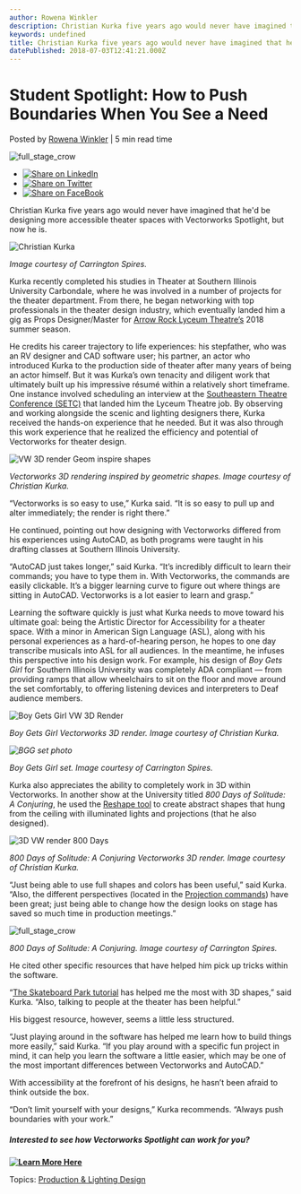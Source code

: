 ```yaml
---
author: Rowena Winkler
description: Christian Kurka five years ago would never have imagined that he'd be designing more accessible theater spaces with Vectorworks Spotlight, but now he is.
keywords: undefined
title: Christian Kurka five years ago would never have imagined that he'd be designing more accessible theater spaces with Vectorworks Spotlight, but now he is. 
datePublished: 2018-07-03T12:41:21.000Z
---
```

  

# Student Spotlight: How to Push Boundaries When You See a Need

 Posted by [Rowena Winkler](https://blog.vectorworks.net/author/rowena-winkler) | 5 min read time 

![full_stage_crow](https://blog.vectorworks.net/hubfs/Blog%20Images/180703_USITT%20Student%20Switcher/full_stage_crow.png) 

* [![Share on LinkedIn](https://2659751.fs1.hubspotusercontent-na1.net/hubfs/2659751/michaelDemo/share-LI.png)](http://www.linkedin.com/shareArticle?mini=true&url=https%3A%2F%2Fblog.vectorworks.net%2Fstudent-spotlight-how-to-push-boundaries-when-you-see-a-need)
* [![Share on Twitter](https://2659751.fs1.hubspotusercontent-na1.net/hubfs/2659751/michaelDemo/share-TW.png)](https://www.twitter.com/share?text=Student%20Spotlight:%20How%20to%20Push%20Boundaries%20When%20You%20See%20a%20Need&url=https%3A%2F%2Fblog.vectorworks.net%2Fstudent-spotlight-how-to-push-boundaries-when-you-see-a-need&via=PMGTweets)
* [![Share on FaceBook](https://2659751.fs1.hubspotusercontent-na1.net/hubfs/2659751/michaelDemo/share-FB.png)](https://www.facebook.com/sharer/sharer.php?u=https%3A%2F%2Fblog.vectorworks.net%2Fstudent-spotlight-how-to-push-boundaries-when-you-see-a-need)

Christian Kurka five years ago would never have imagined that he'd be designing more accessible theater spaces with Vectorworks Spotlight, but now he is.

![Christian Kurka](https://blog.vectorworks.net/hs-fs/hubfs/Blog%20Images/180703_USITT%20Student%20Switcher/Christian%20Kurka.jpg?width=1100&name=Christian%20Kurka.jpg)

_Image courtesy of Carrington Spires._

Kurka recently completed his studies in Theater at Southern Illinois University Carbondale, where he was involved in a number of projects for the theater department. From there, he began networking with top professionals in the theater design industry, which eventually landed him a gig as Props Designer/Master for [Arrow Rock Lyceum Theatre’s](http://lyceumtheatre.org/) 2018 summer season.

He credits his career trajectory to life experiences: his stepfather, who was an RV designer and CAD software user; his partner, an actor who introduced Kurka to the production side of theater after many years of being an actor himself. But it was Kurka’s own tenacity and diligent work that ultimately built up his impressive résumé within a relatively short timeframe. One instance involved scheduling an interview at the [Southeastern Theatre Conference (SETC)](https://www.setc.org/) that landed him the Lyceum Theatre job. By observing and working alongside the scenic and lighting designers there, Kurka received the hands-on experience that he needed. But it was also through this work experience that he realized the efficiency and potential of Vectorworks for theater design.

![VW 3D render Geom inspire shapes](https://blog.vectorworks.net/hs-fs/hubfs/Blog%20Images/180703_USITT%20Student%20Switcher/VW%203D%20render%20Geom%20inspire%20shapes.png?width=1434&name=VW%203D%20render%20Geom%20inspire%20shapes.png)

_Vectorworks 3D rendering inspired by geometric shapes. Image courtesy of Christian Kurka._

“Vectorworks is so easy to use,” Kurka said. “It is so easy to pull up and alter immediately; the render is right there.”

He continued, pointing out how designing with Vectorworks differed from his experiences using AutoCAD, as both programs were taught in his drafting classes at Southern Illinois University.

“AutoCAD just takes longer,” said Kurka. “It’s incredibly difficult to learn their commands; you have to type them in. With Vectorworks, the commands are easily clickable. It’s a bigger learning curve to figure out where things are sitting in AutoCAD. Vectorworks is a lot easier to learn and grasp.”

Learning the software quickly is just what Kurka needs to move toward his ultimate goal: being the Artistic Director for Accessibility for a theater space. With a minor in American Sign Language (ASL), along with his personal experiences as a hard-of-hearing person, he hopes to one day transcribe musicals into ASL for all audiences. In the meantime, he infuses this perspective into his design work. For example, his design of _Boy Gets Girl_ for Southern Illinois University was completely ADA compliant — from providing ramps that allow wheelchairs to sit on the floor and move around the set comfortably, to offering listening devices and interpreters to Deaf audience members.

![Boy Gets Girl VW 3D Render](https://blog.vectorworks.net/hs-fs/hubfs/Blog%20Images/180703_USITT%20Student%20Switcher/Boy%20Gets%20Girl%20VW%203D%20Render.png?width=1320&name=Boy%20Gets%20Girl%20VW%203D%20Render.png)

_Boy Gets Girl Vectorworks 3D render. Image courtesy of Christian Kurka._

_![BGG set photo](https://blog.vectorworks.net/hs-fs/hubfs/Blog%20Images/180703USITT%20Student%20Switcher/BGG%20set%20photo.jpg?width=598&name=BGG%20set%20photo.jpg)_

_Boy Gets Girl set. Image courtesy of Carrington Spires._

Kurka also appreciates the ability to completely work in 3D within Vectorworks. In another show at the University titled _800 Days of Solitude: A Conjuring_, he used the [Reshape tool](http://app-help.vectorworks.net/2018/eng/index.htm#t=VW2018%5FGuide%2FObjects%5Fedit2%2FReshaping%5FObjects.htm&rhsearch=reshape&rhhlterm=reshape&rhsyns=%20?utm%5Fcampaign=blog&utm%5Fsource=intext&utm%5Fmedium=planetvectorworks&utm%5Fcontent=usittstudent070318) to create abstract shapes that hung from the ceiling with illuminated lights and projections (that he also designed).

  
![3D VW render 800 Days](https://blog.vectorworks.net/hs-fs/hubfs/Blog%20Images/180703_USITT%20Student%20Switcher/3D%20VW%20render%20800%20Days.png?width=1370&name=3D%20VW%20render%20800%20Days.png)

_800 Days of Solitude: A Conjuring Vectorworks 3D render. Image courtesy of Christian Kurka._

“Just being able to use full shapes and colors has been useful,” said Kurka. “Also, the different perspectives (located in the [Projection commands](http://app-help.vectorworks.net/2018/eng/index.htm#t=VW2018%5FGuide%2FViews%2FProjection.htm&rhsearch=perspective&rhsyns=%20?utm%5Fcampaign=blog&utm%5Fsource=intext&utm%5Fmedium=planetvectorworks&utm%5Fcontent=usittstudent070318)) have been great; just being able to change how the design looks on stage has saved so much time in production meetings.”

![full_stage_crow](https://blog.vectorworks.net/hs-fs/hubfs/Blog%20Images/180703_USITT%20Student%20Switcher/full_stage_crow.png?width=1600&name=full_stage_crow.png)

_800 Days of Solitude: A Conjuring. Image courtesy of Carrington Spires._

He cited other specific resources that have helped him pick up tricks within the software.

“[The Skateboard Park tutorial](https://youtu.be/g7y%5FVa2RCtg) has helped me the most with 3D shapes,” said Kurka. “Also, talking to people at the theater has been helpful.”

His biggest resource, however, seems a little less structured.

“Just playing around in the software has helped me learn how to build things more easily,” said Kurka. “If you play around with a specific fun project in mind, it can help you learn the software a little easier, which may be one of the most important differences between Vectorworks and AutoCAD.”

With accessibility at the forefront of his designs, he hasn’t been afraid to think outside the box.

“Don’t limit yourself with your designs,” Kurka recommends. “Always push boundaries with your work.”

##### **Interested to see how Vectorworks Spotlight can work for you?**

**[![Learn More Here](https://no-cache.hubspot.com/cta/default/3018241/84f428d5-01b6-443a-a83a-83c75c9eeebe.png)](https://cta-redirect.hubspot.com/cta/redirect/3018241/84f428d5-01b6-443a-a83a-83c75c9eeebe)** 

 Topics: [Production & Lighting Design](https://blog.vectorworks.net/topic/production-lighting-design) 

  